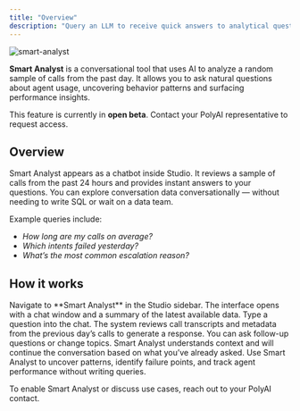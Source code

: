 ```yaml
---
title: "Overview"
description: "Query an LLM to receive quick answers to analytical questions about your deployment."
---
```


![smart-analyst](/images/smart-analyst.png)

**Smart Analyst** is a conversational tool that uses AI to analyze a random sample of calls from the past day. It allows you to ask natural questions about agent usage, uncovering behavior patterns and surfacing performance insights.

This feature is currently in **open beta**. Contact your PolyAI representative to request access.

## Overview

Smart Analyst appears as a chatbot inside Studio. It reviews a sample of calls from the past 24 hours and provides instant answers to your questions. You can explore conversation data conversationally — without needing to write SQL or wait on a data team.

Example queries include:
- *How long are my calls on average?*
- *Which intents failed yesterday?*
- *What’s the most common escalation reason?*

## How it works

<Steps>

<Step title="Open the Smart Analyst page">
Navigate to **Smart Analyst** in the Studio sidebar. The interface opens with a chat window and a summary of the latest available data.
</Step>

<Step title="Ask a question">
Type a question into the chat. The system reviews call transcripts and metadata from the previous day’s calls to generate a response.
</Step>

<Step title="Explore further">
You can ask follow-up questions or change topics. Smart Analyst understands context and will continue the conversation based on what you’ve already asked.
</Step>

<Step title="Review insights">
Use Smart Analyst to uncover patterns, identify failure points, and track agent performance without writing queries.
</Step>

</Steps>

To enable Smart Analyst or discuss use cases, reach out to your PolyAI contact.